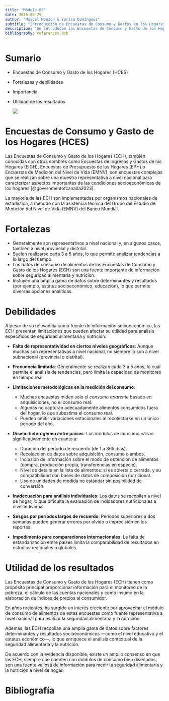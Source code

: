 ```yaml
---
title: "Módulo 02"
date: 2025-06-29
author: "Maicel Monzon & Yarisa Domínguez"
subtitle: "Introducción de Encuestas de Consumo y Gastos en los Hogares HCES y sus usos en la planificación de estrategias de fortificación"
description: "Se introducen las Encuestas de Consumo y Gasto de los Hogares así como sus características fundamentales"
bibliography: references.bib
---
```


# Sumario

-   Encuestas de Consumo y Gasto de los Hogares (HCES)

-   Fortalezas y debilidades

-   Importancia

-   Utilidad de los resultados

    ![](/static/images/ECGH.png)

# Encuestas de Consumo y Gasto de los Hogares (HCES)

Las Encuestas de Consumo y Gasto de los Hogares (ECH), también conocidas con otros nombres como Encuestas de Ingresos y Gastos de los Hogares (EIGH), Encuestas de Presupuesto de los Hogares (EPH) o Encuestas de Medición del Nivel de Vida (EMNV), son encuestas complejas que se realizan sobre una muestra representativa a nivel nacional para caracterizar aspectos importantes de las condiciones socioeconómicas de los hogares [@governmentofcanada2023].

La mayoría de las ECH son implementadas por organismos nacionales de estadística, a menudo con la asistencia técnica del Grupo del Estudio de Medición del Nivel de Vida (EMNV) del Banco Mundial.

# Fortalezas

-   Generalmente son representativos a nivel nacional y, en algunos casos, también a nivel provincial y distrital.\
-   Suelen realizarse cada 3 a 5 años, lo que permite analizar tendencias a lo largo del tiempo.\
-   Los datos de consumo de alimentos de las Encuestas de Consumo y Gasto de los Hogares (ECH) son una fuente importante de información sobre seguridad alimentaria y nutrición.\
-   Incluyen una amplia gama de datos sobre determinantes y resultados (por ejemplo, estatus socioeconómico, educación), lo que permite diversas opciones analíticas.

# Debilidades

A pesar de su relevancia como fuente de información socioeconómica, las ECH presentan limitaciones que pueden afectar su utilidad para análisis específicos de seguridad alimentaria y nutrición:

-   **Falta de representatividad en ciertos niveles geográficos**: Aunque muchas son representativas a nivel nacional, no siempre lo son a nivel subnacional (provincial o distrital).

-   **Frecuencia limitada**: Generalmente se realizan cada 3 a 5 años, lo cual permite el análisis de tendencias, pero limita la capacidad de monitoreo en tiempo real.

-   **Limitaciones metodológicas en la medición del consumo**:

    -   Muchas encuestas miden solo el *consumo aparente* basado en adquisiciones, no el consumo real.
    -   Algunas no capturan adecuadamente alimentos consumidos fuera del hogar, lo que subestima el consumo real.
    -   Pueden omitir variaciones estacionales al recolectarse en un único período del año.

-   **Diseño heterogéneo entre países**: Los módulos de consumo varían significativamente en cuanto a:

    -   Duración del período de recuerdo (de 1 a 365 días).
    -   Recolección de datos sobre adquisición, consumo o ambos.
    -   Inclusión de información sobre el modo de obtención de alimentos (compra, producción propia, transferencias en especie).
    -   Nivel de detalle en la lista de alimentos: si es abierta o cerrada, y su compatibilidad con bases de datos de composición nutricional.
    -   Uso de unidades de medida no estándar sin posibilidad de conversión.

-   **Inadecuación para análisis individuales**: Los datos se recopilan a nivel de hogar, lo que dificulta la evaluación de indicadores nutricionales a nivel individual.

-   **Sesgos por períodos largos de recuerdo**: Períodos superiores a dos semanas pueden generar errores por olvido o imprecisión en los reportes.

-   **Impedimento para comparaciones internacionales**: La falta de estandarización entre países limita la comparabilidad de resultados en estudios regionales o globales.

# Utilidad de los resultados

Las Encuestas de Consumo y Gasto de los Hogares (ECH) tienen como propósito principal proporcionar información para el monitoreo de la pobreza, el cálculo de las cuentas nacionales y como insumo en la elaboración de índices de precios al consumidor.

En años recientes, ha surgido un interés creciente por aprovechar el módulo de consumo de alimentos de estas encuestas como fuente representativa a nivel nacional para evaluar la seguridad alimentaria y la nutrición.

Además, las ECH recopilan una amplia gama de datos sobre factores determinantes y resultados socioeconómicos —como el nivel educativo y el estatus económico—, lo que enriquece el análisis contextual de la seguridad alimentaria y la nutrición.

De acuerdo con la evidencia disponible, existe un amplio consenso en que las ECH, siempre que cuenten con módulos de consumo bien diseñados, son una fuente valiosa de información para medir la seguridad alimentaria y la nutrición a nivel de hogar.

# Bibliografía
